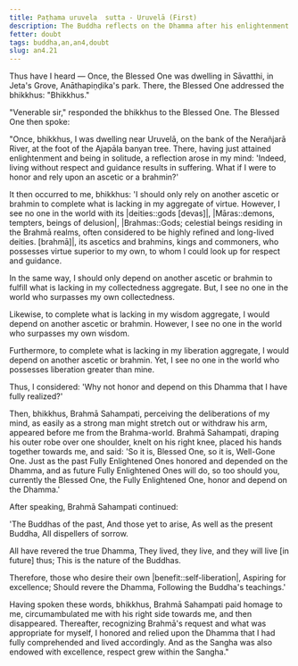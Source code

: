 ```yaml
---
title: Paṭhama uruvela  sutta - Uruvelā (First)
description: The Buddha reflects on the Dhamma after his enlightenment and is encouraged by Brahmā Sahampati to rely on the Dhamma.
fetter: doubt
tags: buddha,an,an4,doubt
slug: an4.21
---
```


Thus have I heard — Once, the Blessed One was dwelling in Sāvatthi, in Jeta's Grove, Anāthapiṇḍika's park. There, the Blessed One addressed the bhikkhus: "Bhikkhus."

"Venerable sir," responded the bhikkhus to the Blessed One. The Blessed One then spoke:

"Once, bhikkhus, I was dwelling near Uruvelā, on the bank of the Nerañjarā River, at the foot of the Ajapāla banyan tree. There, having just attained enlightenment and being in solitude, a reflection arose in my mind: 'Indeed, living without respect and guidance results in suffering. What if I were to honor and rely upon an ascetic or a brahmin?'

It then occurred to me, bhikkhus: 'I should only rely on another ascetic or brahmin to complete what is lacking in my aggregate of virtue. However, I see no one in the world with its |deities::gods [devas]|, |Māras::demons, tempters, beings of delusion|, |Brahmas::Gods; celestial beings residing in the Brahmā realms, often considered to be highly refined and long-lived deities. [brahmā]|, its ascetics and brahmins, kings and commoners, who possesses virtue superior to my own, to whom I could look up for respect and guidance.

In the same way, I should only depend on another ascetic or brahmin to fulfill what is lacking in my collectedness aggregate. But, I see no one in the world who surpasses my own collectedness.

Likewise, to complete what is lacking in my wisdom aggregate, I would depend on another ascetic or brahmin. However, I see no one in the world who surpasses my own wisdom.

Furthermore, to complete what is lacking in my liberation aggregate, I would depend on another ascetic or brahmin. Yet, I see no one in the world who possesses liberation greater than mine.

Thus, I considered: 'Why not honor and depend on this Dhamma that I have fully realized?'

Then, bhikkhus, Brahmā Sahampati, perceiving the deliberations of my mind, as easily as a strong man might stretch out or withdraw his arm, appeared before me from the Brahma-world. Brahmā Sahampati, draping his outer robe over one shoulder, knelt on his right knee, placed his hands together towards me, and said: 'So it is, Blessed One, so it is, Well-Gone One. Just as the past Fully Enlightened Ones honored and depended on the Dhamma, and as future Fully Enlightened Ones will do, so too should you, currently the Blessed One, the Fully Enlightened One, honor and depend on the Dhamma.'

After speaking, Brahmā Sahampati continued:

'The Buddhas of the past,
And those yet to arise,
As well as the present Buddha,
All dispellers of sorrow.

All have revered the true Dhamma,
They lived, they live,
and they will live [in future] thus;
This is the nature of the Buddhas.

Therefore, those who desire their own |benefit::self-liberation|,
Aspiring for excellence;
Should revere the Dhamma,
Following the Buddha's teachings.'

Having spoken these words, bhikkhus, Brahmā Sahampati paid homage to me, circumambulated me with his right side towards me, and then disappeared. Thereafter, recognizing Brahmā's request and what was appropriate for myself, I honored and relied upon the Dhamma that I had fully comprehended and lived accordingly. And as the Sangha was also endowed with excellence, respect grew within the Sangha."